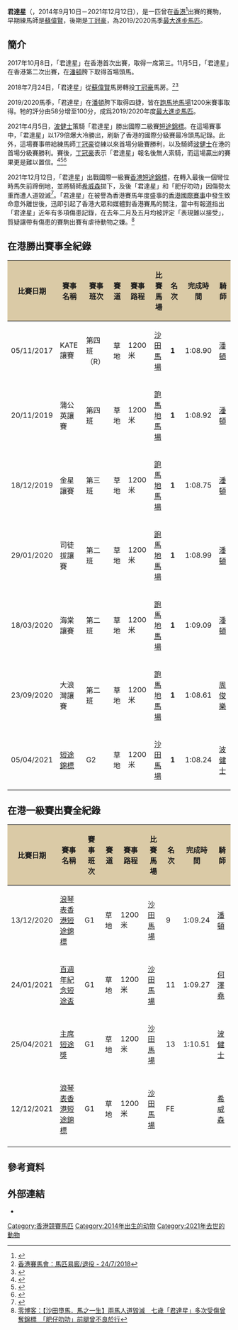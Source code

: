 {{Infobox racehorse
|name= 君達星
|image= [[File:Amazing_Star.jpg|250px]]
|caption= 「君達星」勝出2021年[[短途錦標|短途錦標]]
|sire= Darci Brahma（達先寶馬）
|grandsire= Danehill（丹山）
|dam= Bright Abyss
|damsire= Royal Academy
|sex= 閹
|foaled= 2014年9月10日
|death_date= 2021年12月12日<br>{{HK}}[[沙田馬場|沙田馬場]]
|country= {{NZL}}
|colour= 棗
|breeder= 
|owner= 君達之友賽馬團體
|trainer= [[蘇偉賢|蘇偉賢]]（2017－2018）<br>[[丁冠豪|丁冠豪]]（2018－2021）
|record= 27戰7冠2亞1季2殿
|earnings= 9,062,690港元
|wins= [[短途錦標|短途錦標]]（2021）
|updated= 2021年12月12日
}}
'''君達星'''（{{lang-en|Amazing Star}}，2014年9月10日－2021年12月12日），是一匹曾在[[香港|香港]]<ref>{{Cite web |url=https://racing.hkjc.com/racing/information/CHinese/Horse/Horse.aspx?HorseId=HK_2017_B019 |title=香港賽馬會：馬匹資料 - 君達星 (B019) |access-date=2021-04-07 |archive-date=2018-08-31 |archive-url=https://web.archive.org/web/20180831131707/http://racing.hkjc.com/racing/information/chinese/Horse/Horse.aspx?HorseId=HK_2017_B019 |dead-url=no }}</ref>出賽的賽駒，早期練馬師是[[蘇偉賢|蘇偉賢]]，後期是[[丁冠豪|丁冠豪]]，為2019/2020馬季[[冠軍人馬獎#最大進步馬匹|最大進步馬匹]]。

==簡介==
2017年10月8日，「君達星」在香港首次出賽，取得一席第三。11月5日，「君達星」在香港第二次出賽，在[[潘頓|潘頓]]胯下取得首場頭馬。

2018年7月24日，「君達星」從[[蘇偉賢|蘇偉賢]]馬房轉投[[丁冠豪|丁冠豪]]馬房。<ref>[https://www.hkjc.com/chinese/racing/mcs01_xml_stablechange.asp?SelType=SCHR&selfile=20180724_000000_S_SCHR.xml  香港賽馬會：馬匹易廄/退役 - 24/7/2018]</ref><ref>{{Cite web|title=【馬主連線】君達之友同丁仔有淵源|url=https://hk.on.cc/bknrac/bkn/cnt/1002/20180729/bknrac-20180729181503625-0729_01002_001.html|access-date=2021-06-18|date=2018-07-29|work=on.cc東網|language=zh-hk|archive-date=2021-06-24|archive-url=https://web.archive.org/web/20210624200525/https://hk.on.cc/bknrac/bkn/cnt/1002/20180729/bknrac-20180729181503625-0729_01002_001.html|dead-url=no}}</ref>

2019/2020馬季，「君達星」在[[潘頓|潘頓]]胯下取得四捷，皆在[[跑馬地馬場|跑馬地馬場]]1200米賽事取得。牠的評分由58分增至100分，成爲2019/2020年度[[冠軍人馬獎#最大進步馬匹|最大進步馬匹]]。

2021年4月5日，[[波健士|波健士]]策騎「君達星」勝出國際二級賽[[短途錦標|短途錦標]]。在這場賽事中，「君達星」以179倍爆大冷勝出，刷新了香港的國際分級賽最冷頭馬記錄。此外，這場賽事帶給練馬師[[丁冠豪|丁冠豪]]從練以來首場分級賽勝利，以及騎師[[波健士|波健士]]在港的首場分級賽勝利。賽後，[[丁冠豪|丁冠豪]]表示「君達星」報名後無人索騎，而這場贏出的賽果更是難以置信。<ref>{{Cite web |url=https://hk.appledaily.com/racing/20210405/JOCML33J3FE7JLYHTUEBPSVSJI/ |title=蘋果日報：短途錦標｜「君達星」報名後冇人索騎 丁冠豪：這個賽果真是難以置信 |access-date=2021-04-07 |archive-date=2021-06-21 |archive-url=https://web.archive.org/web/20210621190514/https://hk.appledaily.com/racing/20210405/JOCML33J3FE7JLYHTUEBPSVSJI/ |dead-url=no }}</ref><ref>{{Cite web|title=馬場密探048：「君達星」爆冷捧短途錦標 丁冠豪贏從練首場級際賽|url=https://www.singtao.ca/4864642/2021-04-05/news-%E9%A6%AC%E5%A0%B4%E5%AF%86%E6%8E%A2048%EF%BC%9A%E3%80%8C%E5%90%9B%E9%81%94%E6%98%9F%E3%80%8D%E7%88%86%E5%86%B7%E6%8D%A7%E7%9F%AD%E9%80%94%E9%8C%A6%E6%A8%99+%E4%B8%81%E5%86%A0%E8%B1%AA%E8%B4%8F%E5%BE%9E%E7%B7%B4%E9%A6%96%E5%A0%B4%E7%B4%9A%E9%9A%9B%E8%B3%BD/?variant=zh-hk|access-date=2021-06-18|date=2021-04-05|work=Sing Tao Daily 星島日報加拿大|language=zh-TW|archive-date=2021-06-28|archive-url=https://web.archive.org/web/20210628012620/https://www.singtao.ca/4864642/2021-04-05/news-%E9%A6%AC%E5%A0%B4%E5%AF%86%E6%8E%A2048%EF%BC%9A%E3%80%8C%E5%90%9B%E9%81%94%E6%98%9F%E3%80%8D%E7%88%86%E5%86%B7%E6%8D%A7%E7%9F%AD%E9%80%94%E9%8C%A6%E6%A8%99+%E4%B8%81%E5%86%A0%E8%B1%AA%E8%B4%8F%E5%BE%9E%E7%B7%B4%E9%A6%96%E5%A0%B4%E7%B4%9A%E9%9A%9B%E8%B3%BD/?variant=zh-hk|dead-url=no}}</ref><ref>{{Cite web|title=高大威猛主席錦標放到|url=https://www.bastillepost.com/hongkong/article/8238106/|access-date=2021-06-18|date=2021-04-05|work=www.bastillepost.com}}</ref>

2021年12月12日，「君達星」出戰國際一級賽[[香港短途錦標|香港短途錦標]]，在轉入最後一個彎位時馬失前蹄倒地，並將騎師[[希威森|希威森]]拋下，及後「君達星」和「肥仔叻叻」因傷勢太重而遭人道毀滅<ref>{{Cite web |url=https://www.hk01.com/%E7%A4%BE%E6%9C%83%E6%96%B0%E8%81%9E/711508/%E6%B2%99%E7%94%B0%E9%A6%AC%E5%A0%B4%E5%A2%AE%E9%A6%AC%E6%84%8F%E5%A4%96%E5%85%A9%E9%A6%AC%E9%A0%88%E4%BA%BA%E9%81%93%E6%AF%80%E6%BB%85-%E5%90%9B%E9%81%94%E6%98%9F%E6%9B%BE%E5%85%A9%E8%A9%95-%E8%A1%A8%E7%8F%BE%E9%9B%A3%E4%BB%A5%E6%8E%A5%E5%8F%97 |title=香港01：沙田馬場墮馬意外兩馬須人道毀滅　君達星曾兩評「表現難以接受」 |access-date=2022-01-07 |archive-date=2022-01-07 |archive-url=https://web.archive.org/web/20220107154015/https://www.hk01.com/%E7%A4%BE%E6%9C%83%E6%96%B0%E8%81%9E/711508/%E6%B2%99%E7%94%B0%E9%A6%AC%E5%A0%B4%E5%A2%AE%E9%A6%AC%E6%84%8F%E5%A4%96%E5%85%A9%E9%A6%AC%E9%A0%88%E4%BA%BA%E9%81%93%E6%AF%80%E6%BB%85-%E5%90%9B%E9%81%94%E6%98%9F%E6%9B%BE%E5%85%A9%E8%A9%95-%E8%A1%A8%E7%8F%BE%E9%9B%A3%E4%BB%A5%E6%8E%A5%E5%8F%97 |dead-url=no }}</ref>。「君達星」在被譽為香港賽馬年度盛事的[[香港國際賽事|香港國際賽事]]中發生致命意外離世後，迅即引起了香港大眾和媒體對香港賽馬的關注，當中有報道指出「君達星」近年有多項傷患記錄，在去年二月及五月均被評定「表現難以接受」，質疑讓帶有傷患的賽駒出賽有虐待動物之嫌。<ref>[https://agora0.gitlab.io/blog/stand/2021/12/12/STAND-%E6%B2%99%E7%94%B0%E5%A2%AE%E9%A6%AC-%E9%A6%AC%E4%B9%8B%E4%B8%80%E7%94%9F-%E5%85%A9%E9%A6%AC%E4%BA%BA%E9%81%93%E6%AF%80%E6%BB%85-%E4%B8%83%E6%AD%B3-%E5%90%9B%E9%81%94%E6%98%9F-%E5%A4%9A%E6%AC%A1%E5%8F%97%E5%82%B7%E6%9B%BE%E5%A5%AA%E9%8C%A6%E6%A8%99-%E8%82%A5%E4%BB%94%E5%8F%BB%E5%8F%BB-%E5%89%8D%E8%85%BF%E6%9B%BE%E4%B8%8D%E8%89%AF%E6%96%BC%E8%A1%8C.html  零博客：【沙田墮馬．馬之一生】兩馬人道毀滅　七歳「君達星」多次受傷曾奪錦標　「肥仔叻叻」前腿曾不良於行]</ref>

==在港勝出賽事全紀錄==
{| class = "wikitable sortable" style="text-align:center; width:90%"
|-
! scope="col" style="background:#dacaa6;" | 比賽日期
! scope="col" style="background:#dacaa6;" | 賽事名稱
! scope="col" style="background:#dacaa6;" | 賽事班次
! scope="col" style="background:#dacaa6;" | 賽道
! scope="col" style="background:#dacaa6;" | 賽事路程
! scope="col" style="background:#dacaa6;" | 比賽馬場
! scope="col" style="background:#dacaa6;" | 名次
! scope="col" style="background:#dacaa6;" | 完成時間
! scope="col" style="background:#dacaa6;" | 騎師
|-
| scope="row" style="font-weight:normal;" | 05/11/2017
| KATE讓賽
| 第四班（R）
| 草地
| 1200米
| [[沙田馬場|沙田馬場]]
| '''1'''
| 1:08.90
| [[潘頓|潘頓]]
|-
| scope="row" style="font-weight:normal;" | 20/11/2019
| 蒲公英讓賽
| 第四班
| 草地
| 1200米
| [[跑馬地馬場|跑馬地馬場]]
| '''1'''
| 1:08.92
| [[潘頓|潘頓]]
|-
| scope="row" style="font-weight:normal;" | 18/12/2019
| 金星讓賽
| 第三班
| 草地
| 1200米
| [[跑馬地馬場|跑馬地馬場]]
| '''1'''
| 1:08.75
| [[潘頓|潘頓]]
|-
| scope="row" style="font-weight:normal;" | 29/01/2020
| 司徒拔讓賽
| 第二班
| 草地
| 1200米
| [[跑馬地馬場|跑馬地馬場]]
| '''1'''
| 1:08.99
| [[潘頓|潘頓]]
|-
| scope="row" style="font-weight:normal;" | 18/03/2020
| 海棠讓賽
| 第二班
| 草地
| 1200米
| [[跑馬地馬場|跑馬地馬場]]
| '''1'''
| 1:09.09
| [[潘頓|潘頓]]
|-
| scope="row" style="font-weight:normal;" | 23/09/2020
| 大浪灣讓賽
| 第二班
| 草地
| 1200米
| [[跑馬地馬場|跑馬地馬場]]
| '''1'''
| 1:08.61
| [[周俊樂|周俊樂]]
|-
| scope="row" style="font-weight:normal;" | 05/04/2021
| [[短途錦標|短途錦標]]
| G2
| 草地
| 1200米
| [[沙田馬場|沙田馬場]]
| '''1'''
| 1:08.24
| [[波健士|波健士]]
|}

==在港一級賽出賽全紀錄==
{| class = "wikitable sortable" style="text-align:center; width:90%"
|-
! scope="col" style="background:#dacaa6;" | 比賽日期
! scope="col" style="background:#dacaa6;" | 賽事名稱
! scope="col" style="background:#dacaa6;" | 賽事班次
! scope="col" style="background:#dacaa6;" | 賽道
! scope="col" style="background:#dacaa6;" | 賽事路程
! scope="col" style="background:#dacaa6;" | 比賽馬場
! scope="col" style="background:#dacaa6;" | 名次
! scope="col" style="background:#dacaa6;" | 完成時間
! scope="col" style="background:#dacaa6;" | 騎師
|-
| scope="row" style="font-weight:normal;" | 13/12/2020
| [[香港短途錦標|浪琴表香港短途錦標]]
| G1
| 草地
| 1200米
| [[沙田馬場|沙田馬場]]
| 9
| 1:09.24
| [[潘頓|潘頓]]
|-
| scope="row" style="font-weight:normal;" | 24/01/2021
| [[百週年紀念短途盃|百週年紀念短途盃]]
| G1
| 草地
| 1200米
| [[沙田馬場|沙田馬場]]
| 11
| 1:09.27
| [[何澤堯|何澤堯]]
|-
| scope="row" style="font-weight:normal;" | 25/04/2021
| [[主席短途獎|主席短途獎]]
| G1
| 草地
| 1200米
| [[沙田馬場|沙田馬場]]
| 13
| 1:10.51
| [[波健士|波健士]]
|-
| scope="row" style="font-weight:normal;" | 12/12/2021
| [[香港短途錦標|浪琴表香港短途錦標]]
| G1
| 草地
| 1200米
| [[沙田馬場|沙田馬場]]
| FE
| {{N/A}}
| [[希威森|希威森]]
|-
|}

==參考資料==
<references/>

==外部連結==
*{{cite news|url=https://racingnews.hkjc.com/chinese/2021/04/05/%e5%90%9b%e9%81%94%e6%98%9f%e6%94%bb%e4%b8%8b%e7%9f%ad%e9%80%94%e9%8c%a6%e6%a8%99/?b_cid=EWRHHL4C_PARWS_RNEWSwrapupAPR-2021_05|date=2021-04-05|accessdate=2021-04-05|title=「君達星」攻下短途錦標}}

{{香港最大進步馬匹}}
[[Category:香港競賽馬匹|Category:香港競賽馬匹]]
[[Category:2014年出生的动物|Category:2014年出生的动物]]
[[Category:2021年去世的動物|Category:2021年去世的動物]]